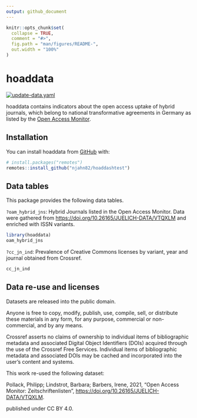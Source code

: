 ```yaml
---
output: github_document
---
```


<!-- README.md is generated from README.Rmd. Please edit that file -->

```r
knitr::opts_chunk$set(
  collapse = TRUE,
  comment = "#>",
  fig.path = "man/figures/README-",
  out.width = "100%"
)
```

# hoaddata

<!-- badges: start -->
[![update-data.yaml](https://github.com/njahn82/hoaddashtest/actions/workflows/update-data.yaml/badge.svg)](https://github.com/njahn82/hoaddashtest/actions/workflows/update-data.yaml)

<!-- badges: end -->

hoaddata contains indicators about the open access uptake of
hybrid journals, which belong to national transformative agreements in Germany
as listed by the 
[Open Access Monitor](https://open-access-monitor.de/#/publications).

## Installation

You can install hoaddata from [GitHub](https://github.com/) with:

``` r
# install.packages("remotes")
remotes::install_github("njahn82/hoaddashtest")
```

## Data tables

This package provides the following data tables.

`?oam_hybrid_jns`: Hybrid Journals listed in the Open Access Monitor. Data were 
gathered from <https://doi.org/10.26165/JUELICH-DATA/VTQXLM> and enriched with
ISSN variants.

```r
library(hoaddata)
oam_hybrid_jns
```

`?cc_jn_ind`: Prevalence of Creative Commons licenses by variant, year and 
journal obtained from Crossref.

```r
cc_jn_ind
```

## Data re-use and licenses

Datasets are released into the public domain.

Anyone is free to copy, modify, publish, use, compile, sell, or distribute these materials in any form, for any purpose, commercial or non-commercial, and by any means.

Crossref asserts no claims of ownership to individual items of bibliographic metadata and associated Digital Object Identifiers (DOIs) acquired through the use of the Crossref Free Services. Individual items of bibliographic metadata and associated DOIs may be cached and incorporated into the user's content and systems.

This work re-used the following dataset: 

Pollack, Philipp; Lindstrot, Barbara; Barbers, Irene, 2021, "Open Access Monitor: Zeitschriftenlisten", <https://doi.org/10.26165/JUELICH-DATA/VTQXLM>.

published under CC BY 4.0.
